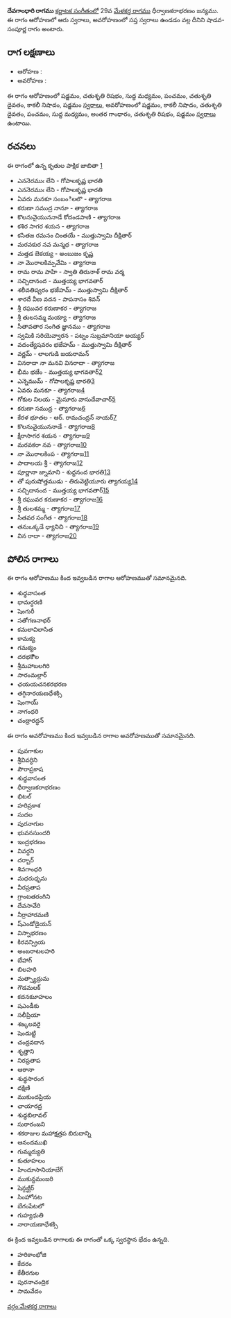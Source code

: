 {{Infobox ragam
	| name          	= దేవగాంధారి
	| synonym	    	= 
	| mela          	= 
	| chakra        	= 
	| janaka        	= 
	| type          	= శాడవ-సంపూర్ణ
	| arohanam      	= {{svaraC|S|R2|M1|P|D2|N3|S'}} 
	| avarohanam    	= {{svaraC|S'|N3|D2|P|M1|G3|R2|S}}
	| jeeva         	=
	| chhaya        	=
	| nyasa         	=
	| vishesha      	= 
	| equivalent  		= 
}}
{{కర్ణాటక సంగీత రాగాలు}}
'''దేవగాంధారి రాగము''' [[కర్ణాటక సంగీతం]]లో 29వ [[మేళకర్త రాగము]] ధీర్వాణకరాభరణం జన్యము.  ఈ రాగం ఆరోహణలో ఆరు స్వరాలు, అవరోహణంలో సప్త స్వరాలు ఉండడం వల్ల దీనిని షాడవ-సంపూర్ణ రాగం అంటారు.


==రాగ లక్షణాలు==


* ఆరోహణ : {{svaraC|S|R2|M1|P|D2|N3|S'}} 
* అవరోహణ : {{svaraC|S'|N3|D2|P|M1|G3|R2|S}}

ఈ రాగం ఆరోహణంలో షడ్జమం, చతుశృతి రిషభం, సుద్ద మధ్యమం, పంచమం, చతుశృతి దైవతం, కాకలీ నిషాదం, షడ్జమం [[స్వరాలు]], అవరోహణంలో షడ్జమం, కాకలీ నిషాదం, చతుశృతి దైవతం, పంచమం, సుద్ద మధ్యమం, అంతర గాంధారం, చతుశృతి రిషభం, షడ్జమం [[స్వరాలు]] ఉంటాయి.

==రచనలు==
ఈ రాగంలో ఉన్న కృతుల పాక్షిక జాబితా [https://github.com/ssrihari/ragavardhini/blob/master/ragas/kritis.psv]
* ఎననెరముఁ లేని - గోపాలకృష్ణ భారతి
* ఎననెరముఁ లేని - గోపాలకృష్ణ భారతి
* ఏవరు మనకూ సంబంిలలొ - త్యాగరాజ
* కరుణా సముద్ర నానూ - త్యాగరాజ
* కొలనువైయుననాడే కోదండపాణి - త్యాగరాజ
* కశిర సాగర శయన - త్యాగరాజ
* కసితజ రమనం చింతయే - ముత్తుస్వామి దీక్షితార్
* మరవకుర నవ మన్మథ - త్యాగరాజ
* మత్తడ బెకయ్య - అంబుజం కృష్ణ
* నా మొరాలకిమ్పవేమి - త్యాగరాజ
* రామ రామ పాహి - స్వాతి తిరునాళ్ రామ వర్మ
* సచ్చిదానంద - ముత్తయ్య భాగవతార్
* శలీవతిష్వరం భజేహమ్ - ముత్తుస్వామి దీక్షితార్
* శారదే వీణ వదన - పాపనాసం శివన్
* శ్రీ రఘువర కరుణాకర - త్యాగరాజ
* శ్రీ తులసమ్మ మయ్యా - త్యాగరాజ
* సీతావతార సంగిత జ్ఞానము - త్యాగరాజ
* స్వమికి సరియెవ్వారన - పట్నం సుబ్రమానియా అయ్యర్
* వదంత్యేషవరం భజేహమ్ - ముత్తుస్వామి దీక్షితార్
* వర్ణమ్ - లాలగుడి జయరామన్
* వినరాదా నా మనవి వినరాదా - త్యాగరాజ
* భీమ భజేం - ముత్తయ్య భాగవతార్[http://www.karnatik.com/c1924.shtml]
* ఎన్నెముమ్ - గోపాలకృష్ణ భారతి[http://www.karnatik.com/c1181.shtml]
* ఏవరు మనకూ - త్యాగరాజ[http://www.karnatik.com/c2326.shtml]
* గోకుల నిలయ - మైసూరు వాసుదేవాచార్[http://www.karnatik.com/c1342.shtml]
* కరుణా సముద్ర - త్యాగరాజ[http://www.karnatik.com/c2399.shtml]
* కేరళ భూతల - ఆర్. రామచంద్రన్ నాయర్[http://www.karnatik.com/c3105.shtml]
* కొలనువైయుననాడే - త్యాగరాజ[http://www.karnatik.com/c2404.shtml]
* క్షీరాసాగర శయన - త్యాగరాజ[http://www.karnatik.com/c1430.shtml]
* మరవకరా నవ - త్యాగరాజ[http://www.karnatik.com/c2552.shtml]
* నా మొరాలకింప - త్యాగరాజ[http://www.karnatik.com/c2572.shtml]
* పాదాలయ శ్రీ - త్యాగరాజ[http://www.karnatik.com/c2703.shtml]
* పూర్ణానా జ్నామాని - శుధ్ధనంద భారతి[http://www.karnatik.com/c1681.shtml]
* తో పురుషోత్తముడు - తిరువెట్టియూరు త్యాగయ్య[http://www.karnatik.com/c3025.shtml]
* సచ్చిదానంద - ముత్తయ్య భాగవతార్[http://www.karnatik.com/c2084.shtml]
* శ్రీ రఘువర కరుణాకర - త్యాగరాజ[http://www.karnatik.com/c2843.shtml]
* శ్రీ తులశమ్మ - త్యాగరాజ[http://www.karnatik.com/c2457.shtml]
* సీతవర సంగీత - త్యాగరాజ[http://www.karnatik.com/c2868.shtml]
* తనుఒక్కడే ధ్యానిచి - త్యాగరాజ[http://www.karnatik.com/c2887.shtml]
* విన రాదా - త్యాగరాజ[http://www.karnatik.com/c2935.shtml]




==పోలిన రాగాలు==
ఈ రాగం ఆరోహణము కింద ఇవ్వబడిన రాగాల ఆరోహణముతో సమానమైనది.
* శుధ్ధవాసంత
* థామర్ధరణి
* షెంగురీ
* సతోగణనాథర్
* కమలావిలాసిత
* కామక్య
* గమక్యం
* దరభకొిల
* శ్రీమహాబలగిరి
* సారంమల్లార్
* ఛయయచనకరభరణ
* తగ్గినారయణధేశక్సి
* షెంగాయ్
* నాగంధరి
* చంద్రారద్ధన్

ఈ రాగం అవరోహణము కింద ఇవ్వబడిన రాగాల అవరోహణముతో సమానమైనది.
* పువగాకుల
* శ్రీవివర్ధిని
* పౌరాప్రకాష
* శుధ్ధవాసంత
* ధీర్వాణకరాభరణం
* భిటల్
* హరిప్రకాశ
* సుదల
* పురనాగుల
* భువనసుందరి
* ఇంద్రభరణం
* వివర్ధని
* దర్బార్
* శివగాంధరి
* మధరుధృమ
* వీరప్రతాప
* గ్రాంటతరంగిని
* దేవసావేరి
* నీర్రాహారమణి
* ష్ఎండోడైయన్
* విస్నాభరణం
* కిరవన్ప్రియ
* అంబరాటలహరి
* బేహాగ్
* బిలహరి
* మత్స్యాద్రుమ
* గౌడమలక్
* కదనకుూహలం
* షఎండీకు
* సలీప్రియా
* శఙ్కలవరై
* షెందుట్టి
* చంద్రవదాన
* శృత్తాని
* నిరప్రతాప
* ఆఠానా
* శుధ్ధసారంగ
* దక్షిణి
* ముకుందప్రియ
* ఛాయారద్ర
* శుధ్ధబిలావల్
* సురారంజని
* శకరాజుల మహాక్షత్రప బిరుదాన్ని
* ఆనందముఖి
* గుమ్మద్యుతి
* కుతూహలం
* హిందూసానియాబేగ్
* ముకున్దమంజరి
* షెన్గజ్ఘీర్
* సింహోనట
* బేగంపేటలో
* గుహ్యధుతి
* నారాయణాధేశక్సి

ఈ క్రింద ఇవ్వబడిన రాగాలకు ఈ రాగంతో ఒక్క స్వరస్థాన భేదం ఉన్నది.
* హరికాంభోజి
* కేదరం
* కేతీరగుల
* పురనాచంద్రిక
* సామవేదం



[[వర్గం:మేళకర్త రాగాలు]]